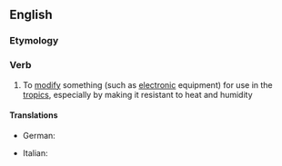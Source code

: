 ==English==

===Etymology===
{{suffix|en|tropical|ize}}

===Verb===
{{en-verb|tropicaliz}}

# To [[modify]] something (such as [[electronic]] equipment) for use in the [[tropic]]s, especially by making it resistant to heat and humidity

====Translations====
{{trans-top|modify something for use in the tropics}}
* German: {{t-check|de|[[tropenfest]] [[machen]]}} <!-- was "[[tropenfest]] [[machen]]" - assumed sum-of-parts; if an idiom, remove the wikilinks to the individual words. see [[User:Kephir/gadgets/xte#Translation_fixing]] -->
{{trans-mid}}
* Italian: {{t|it|tropicalizzare}}
{{trans-bottom}}